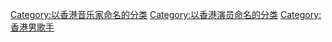 [[Category:以香港音乐家命名的分类|Category:以香港音乐家命名的分类]]
[[Category:以香港演员命名的分类|Category:以香港演员命名的分类]]
[[Category:香港男歌手|Category:香港男歌手]]